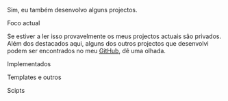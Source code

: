 
<Title>Projectos</Title>

<LineBreak />

Sim, eu também desenvolvo alguns projectos.

<LineBreak />

<Subtitle>Foco actual</Subtitle>

Se estiver a ler isso provavelmente os meus projectos actuais são privados. Além dos destacados aqui, alguns dos outros projectos que desenvolvi podem ser encontrados no meu <a href="htts://github.com/euotiniel" target="_blank">GitHub</a>, dê uma olhada.

<LineBreak />

<Subtitle>Implementados</Subtitle>

<Projects projectsData={Implemented} />

<Subtitle>Templates e outros</Subtitle>

<Projects projectsData={Templates} />

<Subtitle>Scipts</Subtitle>

<Projects projectsData={Scripts} />



